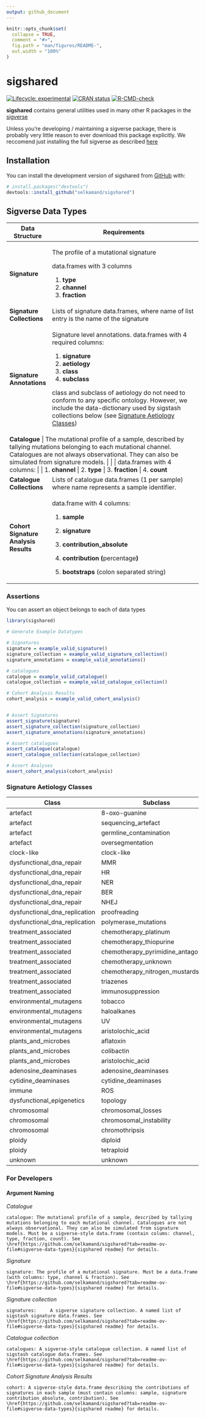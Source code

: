 ```yaml
---
output: github_document
---
```


<!-- README.md is generated from README.Rmd. Please edit that file -->

```r
knitr::opts_chunk$set(
  collapse = TRUE,
  comment = "#>",
  fig.path = "man/figures/README-",
  out.width = "100%"
)
```

# sigshared

<!-- badges: start -->

[![Lifecycle: experimental](https://img.shields.io/badge/lifecycle-experimental-orange.svg)](https://lifecycle.r-lib.org/articles/stages.html#experimental) [![CRAN status](https://www.r-pkg.org/badges/version/sigshared)](https://CRAN.R-project.org/package=sigshared) [![R-CMD-check](https://github.com/selkamand/sigshared/actions/workflows/R-CMD-check.yaml/badge.svg)](https://github.com/selkamand/sigshared/actions/workflows/R-CMD-check.yaml)

<!-- badges: end -->

**sigshared** contains general utilities used in many other R packages in the [sigverse](https://github.com/selkamand/sigverse)

Unless you're developing / maintaining a sigverse package, there is probably very little reason to ever download this package explicitly. We reccomend just installing the full sigverse as described [here](https://github.com/selkamand/sigverse)

## Installation

You can install the development version of sigshared from [GitHub](https://github.com/) with:

``` r
# install.packages("devtools")
devtools::install_github("selkamand/sigshared")
```

## Sigverse Data Types

+---------------------------------------+------------------------------------------------------------------------------------------------------------------------------------------------------------------------------------------------------+
| Data Structure                        | Requirements                                                                                                                                                                                         |
+=======================================+======================================================================================================================================================================================================+
| **Signature**                         | The profile of a mutational signature                                                                                                                                                                |
|                                       |                                                                                                                                                                                                      |
|                                       | data.frames with 3 columns                                                                                                                                                                           |
|                                       |                                                                                                                                                                                                      |
|                                       | 1.  **type**                                                                                                                                                                                         |
|                                       | 2.  **channel**                                                                                                                                                                                      |
|                                       | 3.  **fraction**                                                                                                                                                                                     |
+---------------------------------------+------------------------------------------------------------------------------------------------------------------------------------------------------------------------------------------------------+
| **Signature Collections**             | Lists of signature data.frames, where name of list entry is the name of the signature                                                                                                                |
+---------------------------------------+------------------------------------------------------------------------------------------------------------------------------------------------------------------------------------------------------+
| **Signature Annotations**             | Signature level annotations. data.frames with 4 required columns:                                                                                                                                    |
|                                       |                                                                                                                                                                                                      |
|                                       | 1.  **signature**                                                                                                                                                                                    |
|                                       | 2.  **aetiology**                                                                                                                                                                                    |
|                                       | 3.  **class**                                                                                                                                                                                        |
|                                       | 4.  **subclass**                                                                                                                                                                                     |
|                                       |                                                                                                                                                                                                      |
|                                       | class and subclass of aetiology do not need to conform to any specific ontology. However, we include the data-dictionary used by sigstash collections below (see [Signature Aetiology Classes])      |
+---------------------------------------+------------------------------------------------------------------------------------------------------------------------------------------------------------------------------------------------------+
| **Catalogue**                        | The mutational profile of a sample, described by tallying mutations belonging to each mutational channel. Catalogues are not always observational. They can also be simulated from signature models. |
|                                       |                                                                                                                                                                                                      |
|                                       | data.frames with 4 columns:                                                                                                                                                                          |
|                                       |                                                                                                                                                                                                      |
|                                       | 1.  **channel**                                                                                                                                                                                      |
|                                       | 2.  **type**                                                                                                                                                                                         |
|                                       | 3.  **fraction**                                                                                                                                                                                     |
|                                       | 4.  **count**                                                                                                                                                                                        |
+---------------------------------------+------------------------------------------------------------------------------------------------------------------------------------------------------------------------------------------------------+
| **Catalogue Collections**             | Lists of catalogue data.frames (1 per sample) where name represents a sample identifier.                                                                                                             |
+---------------------------------------+------------------------------------------------------------------------------------------------------------------------------------------------------------------------------------------------------+
| **Cohort Signature Analysis Results** | data.frame with 4 columns:                                                                                                                                                                           |
|                                       |                                                                                                                                                                                                      |
|                                       | 1.  **sample**                                                                                                                                                                                       |
|                                       |                                                                                                                                                                                                      |
|                                       | 2.  **signature**                                                                                                                                                                                    |
|                                       |                                                                                                                                                                                                      |
|                                       | 3.  **contribution_absolute**                                                                                                                                                                        |
|                                       |                                                                                                                                                                                                      |
|                                       | 4.  **contribution (**percentage**)**                                                                                                                                                                |
|                                       |                                                                                                                                                                                                      |
|                                       | 5.  **bootstraps** (colon separated string)                                                                                                                                                          |
+---------------------------------------+------------------------------------------------------------------------------------------------------------------------------------------------------------------------------------------------------+

### Assertions

You can assert an object belongs to each of data types

```r
library(sigshared)

# Generate Example Datatypes

# Signatures
signature = example_valid_signature()
signature_collection = example_valid_signature_collection()
signature_annotations = example_valid_annotations()

# catalogues
catalogue = example_valid_catalogue()
catalogue_collection = example_valid_catalogue_collection()

# Cohort Analysis Results
cohort_analysis = example_valid_cohort_analysis()


# Assert Signatures
assert_signature(signature)
assert_signature_collection(signature_collection)
assert_signature_annotations(signature_annotations)

# Assert catalogues
assert_catalogue(catalogue)
assert_catalogue_collection(catalogue_collection)

# Assert Analyses
assert_cohort_analysis(cohort_analysis)
```

### Signature Aetiology Classes {data-link="Signature Aetiology Classes"}

| Class                         | Subclass                            |
|-------------------------------|-------------------------------------|
| artefact                      | 8-oxo-guanine                       |
| artefact                      | sequencing_artefact                 |
| artefact                      | germline_contamination              |
| artefact                      | oversegmentation                    |
| clock-like                    | clock-like                          |
| dysfunctional_dna_repair      | MMR                                 |
| dysfunctional_dna_repair      | HR                                  |
| dysfunctional_dna_repair      | NER                                 |
| dysfunctional_dna_repair      | BER                                 |
| dysfunctional_dna_repair      | NHEJ                                |
| dysfunctional_dna_replication | proofreading                        |
| dysfunctional_dna_replication | polymerase_mutations                |
| treatment_associated          | chemotherapy_platinum               |
| treatment_associated          | chemotherapy_thiopurine             |
| treatment_associated          | chemotherapy_pyrimidine_antagonists |
| treatment_associated          | chemotherapy_unknown                |
| treatment_associated          | chemotherapy_nitrogen_mustards      |
| treatment_associated          | triazenes                           |
| treatment_associated          | immunosuppression                   |
| environmental_mutagens        | tobacco                             |
| environmental_mutagens        | haloalkanes                         |
| environmental_mutagens        | UV                                  |
| environmental_mutagens        | aristolochic_acid                   |
| plants_and_microbes           | aflatoxin                           |
| plants_and_microbes           | colibactin                          |
| plants_and_microbes           | aristolochic_acid                   |
| adenosine_deaminases          | adenosine_deaminases                |
| cytidine_deaminases           | cytidine_deaminases                 |
| immune                        | ROS                                 |
| dysfunctional_epigenetics     | topology                            |
| chromosomal                   | chromosomal_losses                  |
| chromosomal                   | chromosomal_instability             |
| chromosomal                   | chromothripsis                      |
| ploidy                        | diploid                             |
| ploidy                        | tetraploid                          |
| unknown                       | unknown                             |


### For Developers

#### Argument Naming

*Catalogue*

```
catalogue: The mutational profile of a sample, described by tallying mutations belonging to each mutational channel. Catalogues are not always observational. They can also be simulated from signature models. Must be a sigverse-style data.frame (contain colums: channel, type, fraction, count). See \href{https://github.com/selkamand/sigshared?tab=readme-ov-file#sigverse-data-types}{sigshared readme} for details.
```

*Signature*

```
signature: The profile of a mutational signature. Must be a data.frame (with columns: type, channel & fraction). See \href{https://github.com/selkamand/sigshared?tab=readme-ov-file#sigverse-data-types}{sigshared readme} for details.
```


*Signature collection*

```
signatures: 	A sigverse signature collection. A named list of sigstash signature data.frames. See \href{https://github.com/selkamand/sigshared?tab=readme-ov-file#sigverse-data-types}{sigshared readme} for details.
```

*Catalogue collection*

```
catalogues: A sigverse-style catalogue collection. A named list of sigstash catalogue data.frames. See \href{https://github.com/selkamand/sigshared?tab=readme-ov-file#sigverse-data-types}{sigshared readme} for details.
```

*Cohort Signature Analysis Results*

```
cohort: A sigverse-style data.frame describing the contributions of signatures in each sample (must contain columns: sample, signature contribution_absolute, contribution). See \href{https://github.com/selkamand/sigshared?tab=readme-ov-file#sigverse-data-types}{sigshared readme} for details.
```
